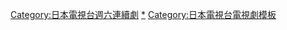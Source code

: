 <noinclude>{{noteTA|G1=JP Show}}</noinclude>{{Navbox
|name       = 日本電視台週六連續劇
|state      = collapsed
|titlestyle = background:#cf9
|title      = [[日本電視台|日本電視台]][[日本電視網協議會|聯播網（NNS）]][[日本電視台週六連續劇|週六連續劇]]<br>（每周六21:00播出；2017年4月起改為每周六22:00播出）
|image      = 
|bodystyle  = 
|groupstyle = width:105px;background:#cf9
|liststyle  = text-align:left;
|group1 = 1980年至1989年
|list1  = 
|group2 = 1990年至1994年
|list2  = {{Navbox|child
 |groupstyle = background:#efc
 |group1 = 1990年
 |list1 = いけない女子高物語 - {{link-ja|外科醫有森冴子|外科医有森冴子}} - {{link-ja|小心用火|火の用心}} - {{link-ja|爸爸 (電視劇)|お父さん (テレビドラマ)|爸爸}}
 |group2 = 1991年
 |list2 = {{link-ja|今生只愛你|君だけに愛を～LoveForever～}} - {{link-ja|女控官葉子|検事・若浦葉子}} - {{link-ja|助教授一色麗子 法醫學教室之女|助教授一色麗子 法医学教室の女}} - 結婚しないかもしれない症候群
 |group3 = 1992年
 |list3 = {{link-ja|小姑獨處 (電視劇)|ひとりでいいの|小姑獨處}} - {{link-ja|孩子入睡後|子供が寝たあとで}} - まったナシ! - {{link-ja|外科醫有森冴子|外科医有森冴子}}II
 |group4 = 1993年
 |list4 = {{link-ja|有點危險的園長先生|ちょっと危ない園長さん}} - {{link-ja|別在星期天|日曜はダメよ (テレビドラマ)}} - {{link-ja|呼叫器戀情|ポケベルが鳴らなくて}} - {{link-ja|成人之吻|大人のキス}}
 |group5 = 1994年
 |list5 = {{link-ja|そのうち結婚する君へ|過幾天結婚的你}} - [[無家可歸的小孩]] - {{link-ja|金志郎美容室|遠山金志郎美容室}} - {{link-ja|我是O型・牡羊座|おれはO型・牡羊座}}
}}
|group3 = 1995年至1999年
|list3  = {{Navbox|child
 |groupstyle = background:#efc
 |group1 = 1995年
 |list1 = {{link-ja|ステイション|車站的故事}} - [[無家可歸的小孩|無家可歸的小孩2]] - [[金田一少年之事件簿 (電視劇)|金田一少年之事件簿]]（第1期） - [[夢幻料理人]]
 |group2 = 1996年
 |list2 = {{link-ja|銀狼怪奇檔案|銀狼怪奇ファイル}} - [[透明人間 (電視劇)|透明人間]] - [[金田一少年之事件簿 (電視劇)|金田一少年之事件簿]]（第2期） - [[聖龍傳說]]
 |group3 = 1997年
 |list3 = [[感應少年EIJI|感應少年]] - {{link-ja|少女特搜隊|FiVE}} - {{link-ja|D×D|D×D}} - {{link-ja|我們的勇氣 未滿都市|ぼくらの勇気 未満都市}}
 |group4 = 1998年
 |list4 = [[三姊妹偵探團]] - {{link-ja|愛與和平|LOVE&PEACE}} - {{link-ja|愛的和弦|ハルモニア この愛の涯て}} - [[P.A.替身女孩]]
 |group5 = 1999年
 |list5 = [[重返少年時]] - {{link-ja|甦醒的金狼|蘇える金狼}} - [[前程錦繡 (電視劇)|前程錦繡1999]] - [[感應少年EIJI|感應少年2]]
}}
|group4 = 2000年至2004年
|list4  = {{Navbox|child
 |groupstyle = background:#efc
 |group1 = 2000年
 |list1 = {{link-ja|虛擬美少女|バーチャルガール (テレビドラマ)}} - {{link-ja|傳說的教師|伝説の教師}} - {{link-ja|冠軍大胃王|フードファイト}} - {{link-ja|新宿暴走救急隊|新宿暴走救急隊}}
 |group2 = 2001年
 |list2 = {{link-ja|向井荒太的動物日記|向井荒太の動物日記 〜愛犬ロシナンテの災難〜}} - {{link-ja|老闆靠邊站|明日があるさ}} - [[金田一少年之事件簿 (電視劇)|金田一少年之事件簿]]（第3期） - {{link-ja|瘦身大作戰|歓迎!ダンジキ御一行様}}
 |group3 = 2002年
 |list3 = {{link-ja|秀逗男護士|ナースマン}} - [[黃金保齡球]] - {{link-ja|探偵家族|偵探家族}} - {{link-ja|遙控刑警|リモート}}
 |group4 = 2003年
 |list4 = {{link-ja|熱血小教師|よい子の味方 〜新米保育士物語〜}} - [[我的魔法師]] - [[西瓜 (電視劇)|西瓜]] - {{link-ja|明天好天氣。|あした天気になあれ。}}
 |group5 = 2004年
 |list5 = {{link-ja|致命一夜情|彼女が死んじゃった。}} - [[小狗華爾滋 (電視劇集)|小狗華爾滋]] - [[愛情一本]] - {{link-ja|秀逗男護士|ナースマン}}2
}}
|group5 = 2005年至2009年
|list5  ={{Navbox|child
 |groupstyle = background:#efc
 |group1 = 2005年
 |list1 = [[極道鮮師|極道鮮師2]] - [[瑠璃之島]] - [[女王的教室]] - [[改造野豬妹]]
 |group2 = 2006年
 |list2 = [[美食偵探王 (電視劇)|大胃王神探]] - [[辣妹掌門人 (日本電視劇)|辣妹掌門人]] - [[我的老大，我的英雄|My Boss My Hero]] - [[唯愛]]
 |group3 = 2007年
 |list3 = {{link-ja|演歌女王|演歌の女王}} - [[美食偵探王 (電視劇)|大胃王神探2]] - [[考試之神]] - [[揮棒人生|DREAM☆AGAIN]]
 |group4 = 2008年
 |list4 = [[1磅的福音]] - [[極道鮮師|極道鮮師3]] - [[康子與健兒|暴走兄妹]] - [[改造老師大作戰]]
 |group5 = 2009年
 |list5 = [[守財奴]] - [[電視審判秀|THE QUIZ SHOW]] - [[華麗大間諜]] - [[草食系高校武士]]
}}
|group6 = 2010年至2014年
|list6  = {{Navbox|child
 |groupstyle = background:#efc
 |group1 = 2010年
 |list1 = [[左眼偵探EYE]] - [[怪物王子]] - [[美丘]] - [[Q10 (電視劇)|機器女友Q10]]
 |group2 = 2011年
 |list2 = [[小汪刑事|女警好愛嗅]] - [[高中生餐廳]] - [[唐吉訶德 (日本電視劇)|唐吉訶德]] - [[妖怪人間貝姆]]
 |group3 = 2012年
 |list3 = [[理想的兒子|理想母子]] - [[三毛貓福爾摩斯系列|三色貓福爾摩斯的推理]] - [[幽靈媽媽搜查線|第六感搜查線]] - [[惡夢小姐|我的學生是惡夢]]
 |group4 = 2013年
 |list4 = [[不准哭，小原]] - [[35歲的高中生]] - [[齊藤太太|齊藤太太2]] - [[東京下町古書店]]
 |group5 = 2014年
 |list5 = [[戰力外搜查官]] - [[即使弱也會得勝]] - [[金田一少年之事件簿 (電視劇)|金田一少年之事件簿N]] - [[靈異教師神眉]]
}}
|group7 = 2015年至2017年<br>週六九點連續劇結束
|list7  = {{Navbox|child
 |groupstyle = background:#efc
 |group1 = 2015年
 |list1 = [[學校的階梯 (電視劇)|學校的階梯]] - [[虐待狂刑警]] - [[根性青蛙]] - [[忘卻偵探系列|掟上今日子的備忘錄]]
 |group2 = 2016年
 |list2 = [[怪盜偵探 山貓|怪盜 山貓]] - [[極樂天使]] - [[穿越時空的少女 (電視劇)|穿越時空的少女]] - [[THE LAST COP]]
 |group3 = 2017年
 |list3 = [[中年超人左江內氏|超級上班族左江內氏]] 
}}
|group8 = 2015年至2017年<br>週六十點連續劇時段開始
|list8  = {{Navbox|child
 |groupstyle = background:#efc
 |group1= 2017年
 |list1 = [[我命中注定的人]] - -{[[我的彆腳丈夫]]}- - [[只是先出生的我]]
 |group4 = 2018年
 |list4 = [[有錢人家鳥事多]] - [[Miss Devil 人事惡魔·椿真子]] - [[倖存婚禮]] - [[小偷刑警 -警視廳搜查三課-]]
 |group5 = 2019年
 |list5 = [[Innocence 冤罪律師]] - [[我的裙子，去哪了？]] - [[Voice 110緊急指令室]] - [[我的事說來話長]]
}}
 |group9 = 2020年至2024年
 |list9 = {{Navbox|child
 |groupstyle = background:#efc
 |group1 = 2020年
 |list1 = [[Top Knife-天才腦外科醫的條件-]] - [[未滿警察]] - {{tsl|jp|35歳の少女|35歲的少女}} 
 |group2 = 2021年
 |list2 = {{tsl|jp|レッドアイズ 監視捜査班|Red eyes 監視搜查班}} - [[喜劇開場]]  - [[Voice 110緊急指令室]]（第二季） - [[二月的勝者|二月的勝者-絕對合格教室-]]
 |group3 = 2022年
 |list3 = [[逃亡醫F]] - {{tsl|jp|SCIS 科学犯罪捜査班|SCIS 科學犯罪搜查班|潘朵拉的果實 ～科學犯罪捜査檔案～}} - [[初戀的惡魔]]
}}
}}<includeonly>[[Category:日本電視台週六連續劇]]</includeonly><noinclude>
[[Category:日本電視台週六連續劇|*]]
[[Category:日本電視台電視劇模板]]
</noinclude>